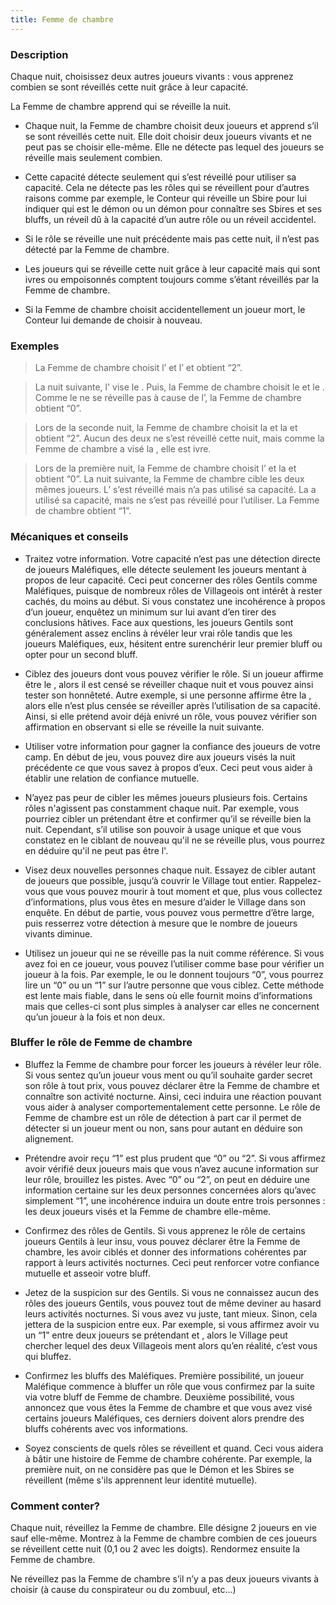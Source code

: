 ```yaml
---
title: Femme de chambre
---
```



<Role FEMME_DE_CHAMBRE header />

### Description

Chaque nuit, choisissez deux autres joueurs vivants : vous apprenez combien se sont réveillés cette nuit grâce à leur capacité.

La Femme de chambre apprend qui se réveille la nuit.

-   Chaque nuit, la Femme de chambre choisit deux joueurs et apprend s’il se sont réveillés cette nuit. Elle doit choisir deux joueurs vivants et ne peut pas se choisir elle-même. Elle ne détecte pas lequel des joueurs se réveille mais seulement combien.

-   Cette capacité détecte seulement qui s’est réveillé pour utiliser sa capacité. Cela ne détecte pas les rôles qui se réveillent pour d’autres raisons comme par exemple, le Conteur qui réveille un Sbire pour lui indiquer qui est le démon ou un démon pour connaître ses Sbires et ses bluffs, un réveil dû à la capacité d’un autre rôle ou un réveil accidentel.

-   Si le rôle se réveille une nuit précédente mais pas cette nuit, il n’est pas détecté par la Femme de chambre.

-   Les joueurs qui se réveille cette nuit grâce à leur capacité mais qui sont ivres ou empoisonnés comptent toujours comme s’étant réveillés par la Femme de chambre.

-   Si la Femme de chambre choisit accidentellement un joueur mort, le Conteur lui demande de choisir à nouveau.

### Exemples

> La Femme de chambre choisit l’<Role EXORCISTE /> et l’<Role AUBERGISTE /> et obtient “2”.

> La nuit suivante, l'<Role EXORCISTE /> vise le <Role SHABALOTH />. Puis, la Femme de chambre choisit le <Role SHABALOTH /> et le <Role FOU />. Comme le <Role SHABALOTH /> ne se réveille pas à cause de l’<Role EXORCISTE />, la Femme de chambre obtient “0”.

> Lors de la seconde nuit, la Femme de chambre choisit la <Role MAMIE /> et la <Role BRUTE /> et obtient “2”. Aucun des deux ne s’est réveillé cette nuit, mais comme la Femme de chambre a visé la <Role BRUTE />, elle est ivre.

> Lors de la première nuit, la Femme de chambre choisit l’<Role ASSASSIN /> et la <Role GITANE /> et obtient “0”. La nuit suivante, la Femme de chambre cible les deux mêmes joueurs. L’<Role ASSASSIN /> s’est réveillé mais n’a pas utilisé sa capacité. La <Role GITANE /> a utilisé sa capacité, mais ne s’est pas réveillé pour l’utiliser. La Femme de chambre obtient “1”.

### Mécaniques et conseils

- Traitez votre information. Votre capacité n’est pas une détection directe de joueurs Maléfiques, elle détecte seulement les joueurs mentant à propos de leur capacité. Ceci peut concerner des rôles Gentils comme Maléfiques, puisque de nombreux rôles de Villageois ont intérêt à rester cachés, du moins au début. Si vous constatez une incohérence à propos d’un joueur, enquêtez un minimum sur lui avant d’en tirer des conclusions hâtives. Face aux questions, les joueurs Gentils sont généralement assez enclins à révéler leur vrai rôle tandis que les joueurs Maléfiques, eux, hésitent entre surenchérir leur premier bluff ou opter pour un second bluff.

- Ciblez des joueurs dont vous pouvez vérifier le rôle. Si un joueur affirme être le <Role PARIEUR />, alors il est censé se réveiller chaque nuit et vous pouvez ainsi tester son honnêteté. Autre exemple, si une personne affirme être la <Role COURTISANE />, alors elle n’est plus censée se réveiller après l’utilisation de sa capacité. Ainsi, si elle prétend avoir déjà enivré un rôle, vous pouvez vérifier son affirmation en observant si elle se réveille la nuit suivante.

- Utiliser votre information pour gagner la confiance des joueurs de votre camp. En début de jeu, vous pouvez dire aux joueurs visés la nuit précédente ce que vous savez à propos d’eux. Ceci peut vous aider à établir une relation de confiance mutuelle.

- N’ayez pas peur de cibler les mêmes joueurs plusieurs fois. Certains rôles n'agissent pas constamment chaque nuit. Par exemple, vous pourriez cibler un <Role ASSASSIN /> prétendant être <Role AUBERGISTE /> et confirmer qu’il se réveille bien la nuit. Cependant, s’il utilise son pouvoir à usage unique et que vous constatez en le ciblant de nouveau qu'il ne se réveille plus, vous pourrez en déduire qu'il ne peut pas être l'<Role AUBERGISTE />.

- Visez deux nouvelles personnes chaque nuit. Essayez de cibler autant de joueurs que possible, jusqu’à couvrir le Village tout entier. Rappelez-vous que vous pouvez mourir à tout moment et que, plus vous collectez d’informations, plus vous êtes en mesure d’aider le Village dans son enquête. En début de partie, vous pouvez vous permettre d’être large, puis resserrez votre détection à mesure que le nombre de joueurs vivants diminue.

- Utilisez un joueur qui ne se réveille pas la nuit comme référence. Si vous avez foi en ce joueur, vous pouvez l’utiliser comme base pour vérifier un joueur à la fois. Par exemple, le <Role FOU /> ou le <Role MENESTREL /> donnent toujours “0”, vous pourrez lire un “0” ou un “1” sur l’autre personne que vous ciblez. Cette méthode est lente mais fiable, dans le sens où elle fournit moins d’informations mais que celles-ci sont plus simples à analyser car elles ne concernent qu’un joueur à la fois et non deux.

### Bluffer le rôle de Femme de chambre

- Bluffez la Femme de chambre pour forcer les joueurs à révéler leur rôle. Si vous sentez qu’un joueur vous ment ou qu’il souhaite garder secret son rôle à tout prix, vous pouvez déclarer être la Femme de chambre et connaître son activité nocturne. Ainsi, ceci induira une réaction pouvant vous aider à analyser comportementalement cette personne. Le rôle de Femme de chambre est un rôle de détection à part car il permet de détecter si un joueur ment ou non, sans pour autant en déduire son alignement.

- Prétendre avoir reçu “1” est plus prudent que “0” ou “2”. Si vous affirmez avoir vérifié deux joueurs mais que vous n’avez aucune information sur leur rôle, brouillez les pistes. Avec “0” ou “2”, on peut en déduire une information certaine sur les deux personnes concernées alors qu’avec simplement “1”, une incohérence induira un doute entre trois personnes : les deux joueurs visés et la Femme de chambre elle-même.

- Confirmez des rôles de Gentils. Si vous apprenez le rôle de certains joueurs Gentils à leur insu, vous pouvez déclarer être la Femme de chambre, les avoir ciblés et donner des informations cohérentes par rapport à leurs activités nocturnes. Ceci peut renforcer votre confiance mutuelle et asseoir votre bluff.

- Jetez de la suspicion sur des Gentils. Si vous ne connaissez aucun des rôles des joueurs Gentils, vous pouvez tout de même deviner au hasard leurs activités nocturnes. Si vous avez vu juste, tant mieux. Sinon, cela jettera de la suspicion entre eux. Par exemple, si vous affirmez avoir vu un “1” entre deux joueurs se prétendant <Role EXORCISTE /> et <Role AUBERGISTE />, alors le Village peut chercher lequel des deux Villageois ment alors qu’en réalité, c’est vous qui bluffez.

- Confirmez les bluffs des Maléfiques. Première possibilité, un joueur Maléfique commence à bluffer un rôle que vous confirmez par la suite via votre bluff de Femme de chambre. Deuxième possibilité, vous annoncez que vous êtes la Femme de chambre et que vous avez visé certains joueurs Maléfiques, ces derniers doivent alors prendre des bluffs cohérents avec vos informations.

- Soyez conscients de quels rôles se réveillent et quand. Ceci vous aidera à bâtir une histoire de Femme de chambre cohérente. Par exemple, la première nuit, on ne considère pas que le Démon et les Sbires se réveillent (même s'ils apprennent leur identité mutuelle).

### Comment conter?

Chaque nuit, réveillez la Femme de chambre. Elle désigne 2 joueurs en vie sauf elle-même. Montrez à la Femme de chambre combien de ces joueurs se réveillent cette nuit (0,1 ou 2 avec les doigts). Rendormez ensuite la Femme de chambre.

Ne réveillez pas la Femme de chambre s’il n’y a pas deux joueurs vivants à choisir (à cause du conspirateur ou du zombuul, etc…)